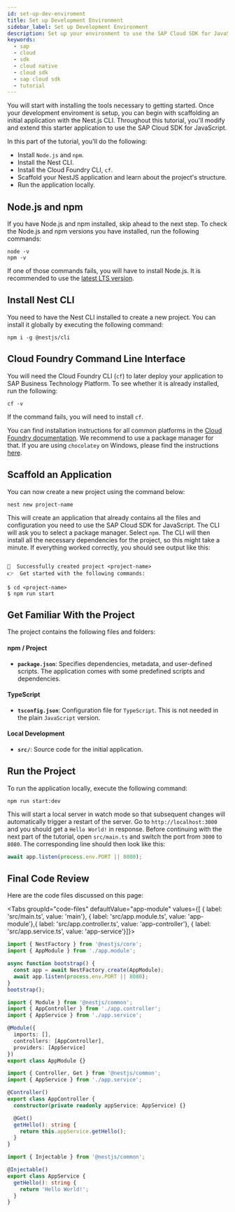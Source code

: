 ```yaml
---
id: set-up-dev-enviroment
title: Set up Development Environment
sidebar_label: Set up Development Environment
description: Set up your environment to use the SAP Cloud SDK for JavaScript.
keywords:
  - sap
  - cloud
  - sdk
  - cloud native
  - cloud sdk
  - sap cloud sdk
  - tutorial
---
```



You will start with installing the tools necessary to getting started.
Once your development enviroment is setup, you can begin with scaffolding an initial application with the Nest.js CLI.
Throughout this tutorial, you'll modify and extend this starter application to use the SAP Cloud SDK for JavaScript.

In this part of the tutorial, you'll do the following:

- Install `Node.js` and `npm`.
- Install the Nest CLI.
- Install the Cloud Foundry CLI, `cf`.
- Scaffold your NestJS application and learn about the project's structure.
- Run the application locally.

## Node.js and npm

If you have Node.js and npm installed, skip ahead to the next step.
To check the Node.js and npm versions you have installed, run the following commands:

```shell
node -v
npm -v
```

If one of those commands fails, you will have to install Node.js.
It is recommended to use the [latest LTS version](https://nodejs.org/en/about/releases/).

## Install Nest CLI

You need to have the Nest CLI installed to create a new project.
You can install it globally by executing the following command:

```shell
npm i -g @nestjs/cli
```

## Cloud Foundry Command Line Interface

You will need the Cloud Foundry CLI (`cf`) to later deploy your application to SAP Business Technology Platform.
To see whether it is already installed, run the following:

```shell
cf -v
```

If the command fails, you will need to install `cf`.

You can find installation instructions for all common platforms in the [Cloud Foundry documentation](https://docs.cloudfoundry.org/cf-cli/install-go-cli.html).
We recommend to use a package manager for that.
If you are using `chocolatey` on Windows, please find the instructions [here](https://community.chocolatey.org/packages/cloudfoundry-cli).

## Scaffold an Application

You can now create a new project using the command below:

```shell
nest new project-name
```

This will create an application that already contains all the files and configuration you need to use the SAP Cloud SDK for JavaScript.
The CLI will ask you to select a package manager.
Select `npm`.
The CLI will then install all the necessary dependencies for the project, so this might take a minute.
If everything worked correctly, you should see output like this:

```shell

🚀  Successfully created project <project-name>
👉  Get started with the following commands:

$ cd <project-name>
$ npm run start

```

## Get Familiar With the Project

The project contains the following files and folders:

#### npm / Project

- **`package.json`**: Specifies dependencies, metadata, and user-defined scripts.
  The application comes with some predefined scripts and dependencies.

#### TypeScript

- **`tsconfig.json`**: Configuration file for `TypeScript`.
  This is not needed in the plain `JavaScript` version.

#### Local Development

- **`src/`**: Source code for the initial application.

## Run the Project

To run the application locally, execute the following command:

```shell
npm run start:dev
```

This will start a local server in watch mode so that subsequent changes will automatically trigger a restart of the server.
Go to `http://localhost:3000` and you should get a `Hello World!` in response.
Before continuing with the next part of the tutorial, open `src/main.ts` and switch the port from `3000` to `8080`.
The corresponding line should then look like this:

```ts
await app.listen(process.env.PORT || 8080);
```

## Final Code Review

Here are the code files discussed on this page:

<Tabs groupId="code-files" defaultValue="app-module" values={[ { label: 'src/main.ts', value: 'main'}, { label: 'src/app.module.ts', value: 'app-module'},{ label: 'src/app.controller.ts', value: 'app-controller'}, { label: 'src/app.service.ts', value: 'app-service'}]}>

<TabItem value="main">

```ts
import { NestFactory } from '@nestjs/core';
import { AppModule } from './app.module';

async function bootstrap() {
  const app = await NestFactory.create(AppModule);
  await app.listen(process.env.PORT || 8080);
}
bootstrap();
```

</TabItem>
<TabItem value="app-module">

```ts
import { Module } from '@nestjs/common';
import { AppController } from './app.controller';
import { AppService } from './app.service';

@Module({
  imports: [],
  controllers: [AppController],
  providers: [AppService]
})
export class AppModule {}
```

</TabItem>
<TabItem value="app-controller">

```ts
import { Controller, Get } from '@nestjs/common';
import { AppService } from './app.service';

@Controller()
export class AppController {
  constructor(private readonly appService: AppService) {}

  @Get()
  getHello(): string {
    return this.appService.getHello();
  }
}
```

</TabItem>
<TabItem value="app-service">

```ts
import { Injectable } from '@nestjs/common';

@Injectable()
export class AppService {
  getHello(): string {
    return 'Hello World!';
  }
}
```

</TabItem>
</Tabs>
